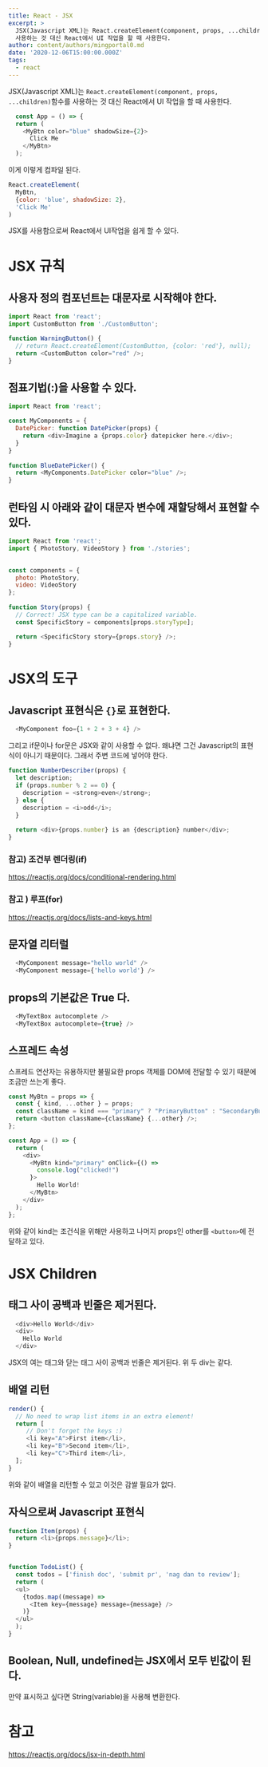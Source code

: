 ```yaml
---
title: React - JSX
excerpt: >
  JSX(Javascript XML)는 React.createElement(component, props, ...children)함수를
  사용하는 것 대신 React에서 UI 작업을 할 때 사용한다.
author: content/authors/mingportal0.md
date: '2020-12-06T15:00:00.000Z'
tags:
  - react
---
```



JSX(Javascript XML)는 `React.createElement(component, props, ...children)`함수를 사용하는 것 대신 React에서 UI 작업을 할 때 사용한다.

```javascript
  const App = () => {
  return (
    <MyBtn color="blue" shadowSize={2}>
      Click Me
    </MyBtn>
  );
```

이게 이렇게 컴파일 된다.

```javascript
React.createElement(
  MyBtn,
  {color: 'blue', shadowSize: 2},
  'Click Me'
)
```

JSX를 사용함으로써 React에서 UI작업을 쉽게 할 수 있다.

# JSX 규칙

## 사용자 정의 컴포넌트는 대문자로 시작해야 한다.

```javascript
import React from 'react';
import CustomButton from './CustomButton';

function WarningButton() {
  // return React.createElement(CustomButton, {color: 'red'}, null);
  return <CustomButton color="red" />;
}
```

## 점표기법(:)을 사용할 수 있다.

```javascript
import React from 'react';

const MyComponents = {
  DatePicker: function DatePicker(props) {
    return <div>Imagine a {props.color} datepicker here.</div>;
  }
}
   
function BlueDatePicker() {
  return <MyComponents.DatePicker color="blue" />;
}
```

## 런타임 시 아래와 같이 대문자 변수에 재할당해서 표현할 수 있다.

```javascript
import React from 'react';
import { PhotoStory, VideoStory } from './stories';

   
const components = {
  photo: PhotoStory,
  video: VideoStory
};
   
function Story(props) {
  // Correct! JSX type can be a capitalized variable.
  const SpecificStory = components[props.storyType];

  return <SpecificStory story={props.story} />;
}
```

# JSX의 도구

## Javascript 표현식은 `{}`로 표현한다.

```javascript
  <MyComponent foo={1 + 2 + 3 + 4} />
```

그리고 if문이나 for문은 JSX와 같이 사용할 수 없다. 왜냐면 그건 Javascript의 표현식이 아니기 때문이다. 그래서 주변 코드에 넣어야 한다.

```javascript
function NumberDescriber(props) {
  let description;
  if (props.number % 2 == 0) {
    description = <strong>even</strong>;
  } else {
    description = <i>odd</i>;
  }
  
  return <div>{props.number} is an {description} number</div>;
}
```

### 참고) 조건부 렌더링(if)

https://reactjs.org/docs/conditional-rendering.html

### 참고 ) 루프(for)

https://reactjs.org/docs/lists-and-keys.html

## 문자열 리터럴

```javascript
  <MyComponent message="hello world" />
  <MyComponent message={'hello world'} />
```

## props의 기본값은 True 다.

```javascript
  <MyTextBox autocomplete />
  <MyTextBox autocomplete={true} />
```

## 스프레드 속성

스프레드 연산자는 유용하지만 불필요한 props 객체를 DOM에 전달할 수 있기 때문에 조금만 쓰는게 좋다.

```javascript
const MyBtn = props => {
  const { kind, ...other } = props;
  const className = kind === "primary" ? "PrimaryButton" : "SecondaryButton";
  return <button className={className} {...other} />;
};

const App = () => {
  return (
    <div>
      <MyBtn kind="primary" onClick={() => 	
        console.log("clicked!")
      }>
        Hello World!
      </MyBtn>
    </div>
  );
};
```

위와 같이 kind는 조건식을 위해만 사용하고 나머지 props인 other를 `<button>`에 전달하고 있다.

# JSX Children

## 태그 사이 공백과 빈줄은 제거된다.

```javascript
  <div>Hello World</div>
  <div>
    Hello World
  </div>
```

JSX의 여는 태그와 닫는 태그 사이 공백과 빈줄은 제거된다. 위 두 div는 같다.

## 배열 리턴

```javascript
render() {
  // No need to wrap list items in an extra element!
  return [
     // Don't forget the keys :)
     <li key="A">First item</li>,
     <li key="B">Second item</li>,
     <li key="C">Third item</li>,
  ];
}
```

위와 같이 배열을 리턴할 수 있고 이것은 감쌀 필요가 없다.

## 자식으로써 Javascript 표현식

```javascript
function Item(props) {
  return <li>{props.message}</li>;
}


function TodoList() {
  const todos = ['finish doc', 'submit pr', 'nag dan to review'];
  return (
  <ul>
    {todos.map((message) => 
      <Item key={message} message={message} />
    )}
  </ul>
  );
}
```

## Boolean, Null, undefined는 JSX에서 모두 빈값이 된다.

만약 표시하고 싶다면 String(variable)을 사용해 변환한다.

# 참고

https://reactjs.org/docs/jsx-in-depth.html
